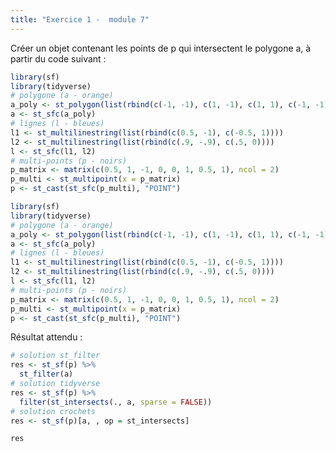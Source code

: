 ```yaml
---
title: "Exercice 1 -  module 7"
---
```


Créer un objet contenant les points de p qui intersectent le polygone a, à partir du code suivant :

```r
library(sf)
library(tidyverse)
# polygone (a - orange)
a_poly <- st_polygon(list(rbind(c(-1, -1), c(1, -1), c(1, 1), c(-1, -1))))
a <- st_sfc(a_poly)
# lignes (l - bleues)
l1 <- st_multilinestring(list(rbind(c(0.5, -1), c(-0.5, 1))))
l2 <- st_multilinestring(list(rbind(c(.9, -.9), c(.5, 0))))
l <- st_sfc(l1, l2)
# multi-points (p - noirs)
p_matrix <- matrix(c(0.5, 1, -1, 0, 0, 1, 0.5, 1), ncol = 2)
p_multi <- st_multipoint(x = p_matrix)
p <- st_cast(st_sfc(p_multi), "POINT")
```

```r
library(sf)
library(tidyverse)
# polygone (a - orange)
a_poly <- st_polygon(list(rbind(c(-1, -1), c(1, -1), c(1, 1), c(-1, -1))))
a <- st_sfc(a_poly)
# lignes (l - bleues)
l1 <- st_multilinestring(list(rbind(c(0.5, -1), c(-0.5, 1))))
l2 <- st_multilinestring(list(rbind(c(.9, -.9), c(.5, 0))))
l <- st_sfc(l1, l2)
# multi-points (p - noirs)
p_matrix <- matrix(c(0.5, 1, -1, 0, 0, 1, 0.5, 1), ncol = 2)
p_multi <- st_multipoint(x = p_matrix)
p <- st_cast(st_sfc(p_multi), "POINT")
```

Résultat attendu : 
```r
# solution st_filter
res <- st_sf(p) %>% 
  st_filter(a)
# solution tidyverse
res <- st_sf(p) %>% 
  filter(st_intersects(., a, sparse = FALSE))
# solution crochets
res <- st_sf(p)[a, , op = st_intersects]

res
```

